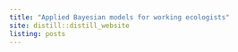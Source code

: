```yaml
---
title: "Applied Bayesian models for working ecologists"
site: distill::distill_website
listing: posts
---
```

